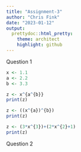 ```yaml
---
title: "Assignment-3"
author: "Chris Fink"
date: "2023-01-12"
output:
  prettydoc::html_pretty:
    theme: architect
    highlight: github
---
```


Question 1

```r
x <- 1.1
a <- 2.2
b <- 3.3

z <- x^{a^{b}}
print(z)

z <- ((x^{a})^{b})
print(z)

z <- (3*x^{3})+(2*x^{2}+1)
print(z)
```

Question 2
```r

```

